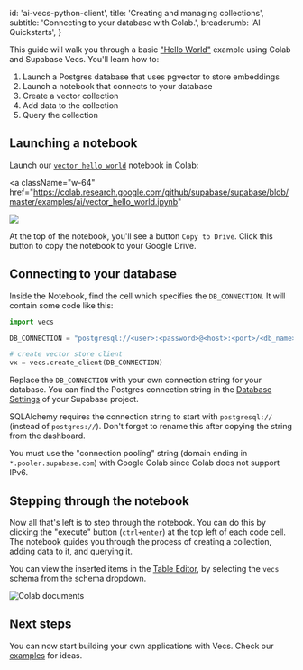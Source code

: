 
  id: 'ai-vecs-python-client',
  title: 'Creating and managing collections',
  subtitle: 'Connecting to your database with Colab.',
  breadcrumb: 'AI Quickstarts',
}

This guide will walk you through a basic ["Hello World"](https://github.com/supabase/supabase/blob/master/examples/ai/vector_hello_world.ipynb) example using Colab and Supabase Vecs. You'll learn how to:

1. Launch a Postgres database that uses pgvector to store embeddings
1. Launch a notebook that connects to your database
1. Create a vector collection
1. Add data to the collection
1. Query the collection

<DatabaseSetup />

## Launching a notebook

Launch our [`vector_hello_world`](https://github.com/supabase/supabase/blob/master/examples/ai/vector_hello_world.ipynb) notebook in Colab:

<a
  className="w-64"
  href="https://colab.research.google.com/github/supabase/supabase/blob/master/examples/ai/vector_hello_world.ipynb"
>
  <img src="/docs/img/ai/colab-badge.svg" />
</a>

At the top of the notebook, you'll see a button `Copy to Drive`. Click this button to copy the notebook to your Google Drive.

## Connecting to your database

Inside the Notebook, find the cell which specifies the `DB_CONNECTION`. It will contain some code like this:

```python
import vecs

DB_CONNECTION = "postgresql://<user>:<password>@<host>:<port>/<db_name>"

# create vector store client
vx = vecs.create_client(DB_CONNECTION)
```

Replace the `DB_CONNECTION` with your own connection string for your database. You can find the Postgres connection string in the [Database Settings](https://supabase.com/dashboard/project/_/settings/database) of your Supabase project.

<Admonition type='note'>

SQLAlchemy requires the connection string to start with `postgresql://` (instead of `postgres://`). Don't forget to rename this after copying the string from the dashboard.

</Admonition>

<Admonition type='note'>

You must use the "connection pooling" string (domain ending in `*.pooler.supabase.com`) with Google Colab since Colab does not support IPv6.

</Admonition>

## Stepping through the notebook

Now all that's left is to step through the notebook. You can do this by clicking the "execute" button (`ctrl+enter`) at the top left of each code cell. The notebook guides you through the process of creating a collection, adding data to it, and querying it.

You can view the inserted items in the [Table Editor](https://supabase.com/dashboard/project/_/editor/), by selecting the `vecs` schema from the schema dropdown.

![Colab documents](/docs/img/ai/google-colab/colab-documents.png)

## Next steps

You can now start building your own applications with Vecs. Check our [examples](/docs/guides/ai#examples) for ideas.


